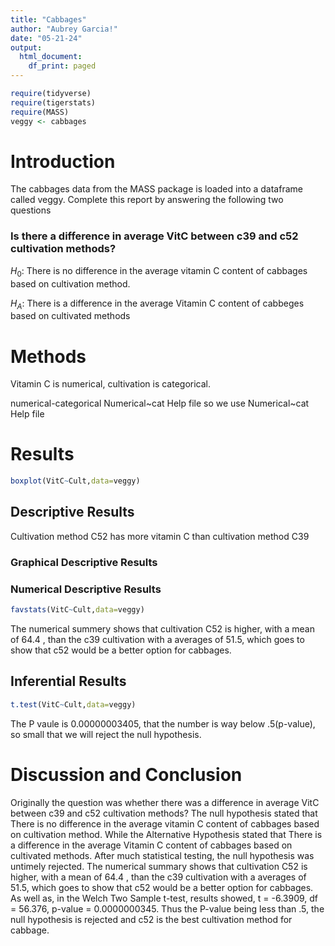 ```yaml
---
title: "Cabbages"
author: "Aubrey Garcia!"
date: "05-21-24"
output:
  html_document:
    df_print: paged
---
```


```r
require(tidyverse)
require(tigerstats)
require(MASS)
veggy <- cabbages
```

# Introduction

<!--In this section you explain what you are trying to show.  Where did the data come from?  What is the research or other question you are trying to answer?!-->
 The cabbages data from the MASS package is loaded into a dataframe called veggy. Complete this report by answering the following two questions  
 
### Is there a difference in average VitC between c39 and c52 cultivation methods? 
$H_0$: There is no difference in the average vitamin C content of cabbages based on cultivation method.

$H_A$: There is a difference in the average Vitamin C content of cabbeges based on cultivated methods

# Methods

<!--Decide on your methods:  use "variable analysis" or other appropriate descriptors.  Make sure to choose at least one graphical method and at least one numerical method.!-->

Vitamin C is numerical, cultivation is categorical.


numerical-categorical
Numerical~cat Help file so we use Numerical~cat Help file

# Results
```r
boxplot(VitC~Cult,data=veggy)
```
<!--Divide this section into two sub-sections:  One for your descriptive  results and one for your inferential results.!-->

## Descriptive Results

Cultivation method C52 has more vitamin C than cultivation method C39

### Graphical Descriptive Results

<!--Graphical results here.  Make sure to show your code.  Provide appropriate labels for axes, giving units if possible, and provide a good title for the graph, too.  Use the graphical results to describe the patterns if any that exist in the data as focused toward the research question!-->

### Numerical Descriptive Results

```r
favstats(VitC~Cult,data=veggy)
```
The numerical summery shows that cultivation C52 is higher, with a mean of 64.4 , than the c39 cultivation with a averages of 51.5, which goes to show that c52 would be a better option for cabbages.



<!--Numerical results go here. Use the numerical results to describe the patterns if any that exist in the data as focused toward the research question!-->

## Inferential Results

<!--State hypothesis clearly.  Make sure your discussion of the inferential test covers all the aspects that the test output produces, such as test statistic, p-value etc.  Make a decision about the null hypothesis, explain the assumptions on which the selected test/procedure was based, and why the chosen procedure satisfys the assumptions and is appropriate to answer the research question!-->

```r
t.test(VitC~Cult,data=veggy)
```
The P vaule is 0.00000003405, that the number is way below .5(p-value), so small that we will reject the null hypothesis.

# Discussion and Conclusion

<!--Discussion and conclusion here.  If you found a relationship be sure to consider whether the relationship occurs because one of the variavbles causes the other, or whether they perhasps are related for some other reason.  Watch the chapter 6 videos from the GeorgeTown videos collection.!-->

Originally the question was  whether there was a difference in average VitC between c39 and c52 cultivation methods? The null hypothesis stated that There is no difference in the average vitamin C content of cabbages based on cultivation method. While the Alternative Hypothesis stated that There is a difference in the average Vitamin C content of cabbages based on cultivated methods. After much statistical testing, the null hypothesis was untimely rejected. The numerical summary shows that cultivation C52 is higher, with a mean of 64.4 , than the c39 cultivation with a averages of 51.5, which goes to show that c52 would be a better option for cabbages. As well as, in the Welch Two Sample t-test, results showed, t = -6.3909, df = 56.376, p-value =  0.0000000345. Thus the P-value being less than .5, the null hypothesis is rejected and c52 is the best cultivation method for cabbage. 

